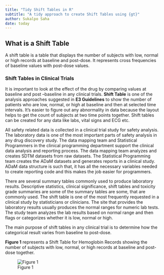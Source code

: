 ```yaml
---
title: "Tidy Shift Tables in R"
subtitle: "A tidy approach to create Shift Tables using {gt}"
author: Sukalpo Saha
date: today
---
```


## What is a Shift Table

A shift table is a table that displays the number of subjects with low, normal or high records at baseline and post-dose. It represents cross frequencies of baseline values with post-dose values.

### Shift Tables in Clinical Trials</b>

It is important to look at the effect of the drug by comparing values at baseline and post --baseline in any clinical trials. <b>Shift Table</b> is one of the analysis approaches suggested in <b>E3 Guidelines</b> to show the number of patients who are low, normal, or high at baseline and then at selected time intervals. It's easier to figure out any abnormality in data because the layout helps to get the count of subjects at two time points together. Shift tables can be created for any data like labs, vital signs and ECG etc.

All safety related data is collected in a clinical trial study for safety analysis. The laboratory data is one of the most important parts of safety analysis in any drug discovery study. The data mapping team and Statistical Programmers in the clinical programming department support the clinical data analysis and reporting process. The data mapping team analyzes and creates SDTM datasets from raw datasets. The Statistical Programming team creates the ADaM datasets and generates reports in a clinical study. ADaM data structure is such that, it has all the necessary variables needed to create reporting code and this makes the job easier for programmers.

There are several summary tables commonly used to produce laboratory results. Descriptive statistics, clinical significance, shift tables and toxicity grade summaries are some of the summary tables are some, that are commonly used. The shift table is one of the most frequently requested in a clinical study by statisticians or clinicians. The site that provides the laboratory results usually produces the normal ranges for numeric lab tests. The study team analyzes the lab results based on normal range and then flags or categorizes whether it is low, normal or high.

The main purpose of shift tables in any clinical trial is to determine how the categorical result varies from baseline to post-dose.

<b>Figure 1</b> represents a Shift Table for Hemoglobin Records showing the number of subjects with low, normal, or high records at baseline and post-dose together.

![Figure 1](img/shift.png)
